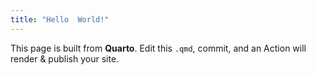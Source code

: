 ```yaml
---
title: "Hello  World!"
---
```


This page is built from **Quarto**. Edit this `.qmd`, commit, and an Action will render & publish your site.
